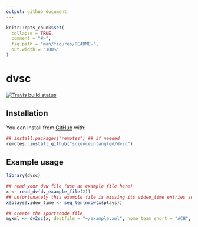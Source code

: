 ```yaml
---
output: github_document
---
```


<!-- README.md is generated from README.Rmd. Please edit that file -->

```r
knitr::opts_chunk$set(
  collapse = TRUE,
  comment = "#>",
  fig.path = "man/figures/README-",
  out.width = "100%"
)
```

# dvsc

<!-- badges: start -->
[![Travis build status](https://travis-ci.org/scienceuntangled/dvsc.svg?branch=master)](https://travis-ci.org/scienceuntangled/dvsc)
<!-- badges: end -->

## Installation

You can install from [GitHub](https://github.com/scienceuntangled/dvsc) with:

```r
## install.packages("remotes") ## if needed
remotes::install_github("scienceuntangled/dvsc")

```

## Example usage

```r
library(dvsc)

## read your dvw file (use an example file here)
x <- read_dv(dv_example_file(2))
## unfortunately this example file is missing its video_time entries so we'll add some placeholder values
x$plays$video_time <- seq_len(nrow(x$plays))

## create the sportscode file
myxml <- dv2sc(x, destfile = "~/example.xml", home_team_short = "ACH", visiting_team_short = "MAR")

```


